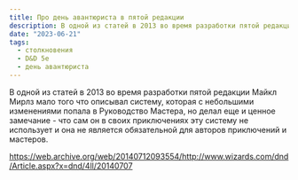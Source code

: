 ```yaml
---
title: Про день авантюриста в пятой редакции
description: В одной из статей в 2013 во время разработки пятой редакции Майкл Мирлз мало того что описывал систему, которая с небольшими изменениями попала в Руководство Мастера, но делал еще и ценное замечание
date: "2023-06-21"
tags:
  - столкновения
  - D&D 5e
  - день авантюриста
---
```


В одной из статей в 2013 во время разработки пятой редакции Майкл Мирлз мало того что описывал систему, которая с небольшими изменениями попала в Руководство Мастера, но делал еще и ценное замечание - что сам он в своих приключениях эту систему не использует и она не является обязательной для авторов приключений и мастеров.

https://web.archive.org/web/20140712093554/http://www.wizards.com/dnd/Article.aspx?x=dnd/4ll/20140707
